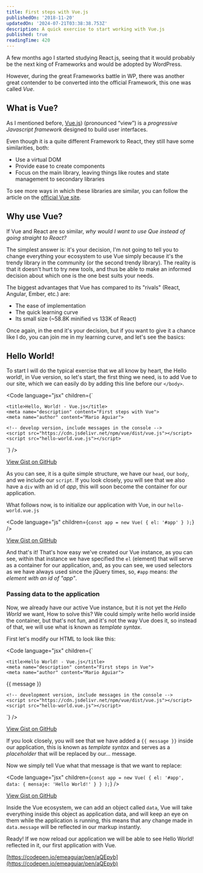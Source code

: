 ```yaml
---
title: First steps with Vue.js
publishedOn: '2018-11-20'
updatedOn: '2024-07-21T03:38:38.753Z'
description: A quick exercise to start working with Vue.js
published: true
readingTime: 420
---
```



A few months ago I started studying React.js, seeing that it would probably be the
next king of Frameworks and would be adopted by WordPress.

However, during the great Frameworks battle in WP, there was another great
contender to be converted into the official Framework, this one was called _Vue_.

## What is Vue?

As I mentioned before, [Vue.js](https://vuejs.org/)) (pronounced “view”) is a
_progressive Javascript framework_ designed to build user interfaces.

Even though it is a quite different Framework to React, they still have some similarities, both:

- Use a virtual DOM
- Provide ease to create components
- Focus on the main library, leaving things like routes and state management to secondary libraries

To see more ways in which these libraries are similar, you can follow the article
on the [official Vue site](https://vuejs.org/v2/guide/comparison.html).

## Why use Vue?

If Vue and React are so similar, _why would I want to use Que instead of going straight to React?_

The simplest answer is: it's your decision, I'm not going to tell you to change everything
your ecosystem to use Vue simply because it's the trendy library in the community 
(or the second trendy library). The reality is that it doesn't hurt to try
new tools, and thus be able to make an informed decision about which one is the one
best suits your needs.

The biggest advantages that Vue has compared to its "rivals" (React, Angular, Ember, etc.) are:

- The ease of implementation
- The quick learning curve
- Its small size (~58.8K minified vs 133K of React)

Once again, in the end it's your decision, but if you want to give it a chance like
I do, you can join me in my learning curve, and let's see the basics:

## Hello World!

To start I will do the typical exercise that we all know by heart,
the Hello world!, in Vue version, so let's start, the first thing we need,
is to add Vue to our site, which we can easily do by adding this
line before our `</body>`.

<Code
    language="jsx"
    children={`<!doctype html>

<html lang="es">
<head>
	<meta charset="utf-8">

	<title>Hello, World! - Vue.js</title>
	<meta name="description" content="First steps with Vue">
	<meta name="author" content="Mario Aguiar">

</head>

<body>
	<div id="app"></div>
	
	<!-- develop version, include messages in the console -->
	<script src="https://cdn.jsdelivr.net/npm/vue/dist/vue.js"></script>
	<script src="hello-world.vue.js"></script>
</body>
</html>`}
/>

[View Gist on GitHub](https://gist.github.com/emeaguiar/955748ddd6c3d3bfeafb5864bc3a49c1)

As you can see, it is a quite simple structure, we have our `head`, our
`body`, and we include our `script`. If you look closely, you will see that we also have a
`div` with an id of _app_, this will soon become the container for our application.

What follows now, is to initialize our application with Vue, in our `hello-world.vue.js`

<Code
    language="js"
    children={`const app = new Vue( {
	el: '#app'
} );`}
/>

[View Gist on GitHub](https://gist.github.com/emeaguiar/80dd3310e5fe7df684d162563dfb9a6a)

And that's it! That's how easy we've created our Vue instance, as you can see,
within that instance we have specified the `el` (element) that will serve as a container
for our application, and, as you can see, we used selectors as we
have always used since the jQuery times, so, `#app` means: _the element
with an id of "app"_.

### Passing data to the application

Now, we already have our active Vue instance, but it is not yet the _Hello World_ we want,
How to solve this? We could simply write hello world inside the container,
but that's not fun, and it's not the way Vue does it, so instead of that,
we will use what is known as _template syntax_.

First let's modify our HTML to look like this:

<Code
    language="jsx"
    children={`<!doctype html>

<html lang="es">
<head>
	<meta charset="utf-8">

	<title>Hello World! - Vue.js</title>
	<meta name="description" content="First steps in Vue">
	<meta name="author" content="Mario Aguiar">

</head>

<body>
	<div id="app">
		{{ message }}
	</div>
	
	<!-- development version, include messages in the console -->
	<script src="https://cdn.jsdelivr.net/npm/vue/dist/vue.js"></script>
	<script src="hello-world.vue.js"></script>
</body>
</html>`}
/>

[View Gist on GitHub](https://gist.github.com/emeaguiar/a186ca9068e400268a5beababfea51c0)

If you look closely, you will see that we have added a `{{ message }}` inside our
application, this is known as _template syntax_ and serves as a _placeholder_ that
will be replaced by our... message.

Now we simply tell Vue what that message is that we want to replace:

<Code
    language="jsx"
    children={`const app = new Vue( {
	el: '#app',
	data: {
		mensaje: 'Hello World!'
	}
} );`}
/>

[View Gist on GitHub](https://gist.github.com/emeaguiar/3fa91a278976eda148a448d494ad680b)

Inside the Vue ecosystem, we can add an object called `data`, Vue will take
everything inside this object as application data, and will keep an eye on them 
while the application is running, this means that any change made in `data.message` 
will be reflected in our markup instantly.

Ready! If we now reload our application we will be able to see Hello World! reflected in it, our first application with Vue.

[https://codepen.io/emeaguiar/pen/aQEpyb](https://codepen.io/emeaguiar/pen/aQEpyb)
